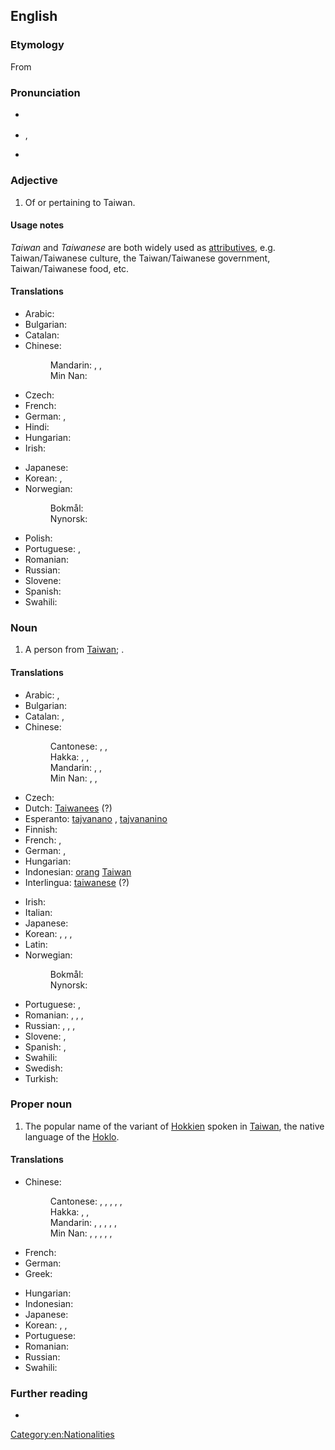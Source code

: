 {{also|taiwanese}}
==English==

===Etymology===
From {{suffix|en|Taiwan|ese}}

===Pronunciation===
* {{a|UK}} {{IPA|/taɪwəˈniːz/|lang=en}}
* {{a|US}} {{enPR|tī'wä-nēzʹ}}, {{IPA|/ˌtaɪwɑˈniːz/|lang=en}}
* {{rhymes|iːz|lang=en}}

===Adjective===
{{en-adj}}

# Of or pertaining to Taiwan.

====Usage notes====
''Taiwan'' and ''Taiwanese'' are both widely used as [[attributives]], e.g. Taiwan/Taiwanese culture, the Taiwan/Taiwanese government, Taiwan/Taiwanese food, etc.

====Translations====
{{trans-top|relating to Taiwan}}
* Arabic: {{t|ar|تَايْوَانِيّ|tr=taywāniyy}}
* Bulgarian: {{t|bg|тайва́нски}}
* Catalan: {{t+|ca|taiwanès}}
* Chinese:
*: Mandarin: {{t+|cmn|臺灣|alt=臺灣的|sc=Hani}}, {{t+|cmn|台灣|alt=台灣的|sc=Hani}}, {{t+|cmn|台湾|alt=台湾的|tr=Táiwān de|sc=Hani}}
*: Min Nan: {{t+|nan|臺灣|alt=臺灣的|tr=Tâi-ôan--ê|sc=Hans}}
* Czech: {{t|cs|tchajwanský}}
* French: {{t+|fr|taïwanais}}
* German: {{t|de|taiwanisch}}, {{t+|de|Taiwan|alt=Taiwan-}}
* Hindi: {{t|hi|ताइवानी|tr=tā'ivānī}}
* Hungarian: {{t+|hu|tajvani}}
* Irish: {{t|ga|Téavánach}}
{{trans-mid}}
* Japanese: {{t+|ja|台湾|alt=台湾の|tr=たいわんの, Taiwan no}}
* Korean: {{t|ko|대만의|tr=Daeman wi}}, {{t|ko|타이완의|tr=Taiwan wi}}
* Norwegian:
*: Bokmål: {{t+|nb|taiwansk}}
*: Nynorsk: {{t+|nn|taiwansk}}
* Polish: {{t+|pl|tajwański}}
* Portuguese: {{t+|pt|taiwanês}}, {{t|pt|taiuanês}}
* Romanian: {{t|ro|taiwanez}}
* Russian: {{t+|ru|тайва́ньский}}
* Slovene: {{t|sl|tájvanski}}
* Spanish: {{t+|es|taiwanés}}
* Swahili: {{t|sw|Kitaiwani}}
{{trans-bottom}}

===Noun===
{{en-noun|Taiwanese}}

# A person from [[Taiwan]]; {{non-gloss definition|usually plural}}.

====Translations====
{{trans-top|person from Taiwan}}
* Arabic: {{t|ar|تَايْوَانِيّ|m|tr=taywāniyy}}, {{t|ar|تَايْوَانِيَّة|f|tr=taywāniyya}}
* Bulgarian: {{t|bg|тайва́нец|m}}
* Catalan: {{t+|ca|taiwanès|m}}, {{t|ca|taiwanesa|f}}
* Chinese:
*: Cantonese: {{t|yue|臺灣人|sc=Hani}}, {{t|yue|台灣人|sc=Hani}}, {{t|yue|台湾人|tr=toi4 waan1 jan4|sc=Hani}}
*: Hakka: {{t|hak|臺灣人|sc=Hani}}, {{t|hak|台灣人|sc=Hani}}, {{t|hak|台湾人|tr=Thòi-vàn-ngìn|sc=Hani}}
*: Mandarin: {{t|cmn|臺灣人|sc=Hani}}, {{t+|cmn|台灣人|sc=Hani}}, {{t+|cmn|台湾人|tr=Táiwān-rén|sc=Hani}}
*: Min Nan: {{t+|nan|臺灣人|sc=Hani}}, {{t+|nan|台灣人|sc=Hani}}, {{t|nan|台湾人|tr=Tâi-ôan-lâng|sc=Hani}}
* Czech: {{t|cs|Tchajwanec|m}}
* Dutch: [[Taiwanees]] {{g|m|f}} (?)
* Esperanto: [[tajvanano]] {{qualifier|man or woman}}, [[tajvananino]] {{qualifier|woman}}
* Finnish: {{t+|fi|taiwanilainen}}
* French: {{t+|fr|Taïwanais|m}}, {{t+|fr|Taïwanaise|f}}
* German: {{t|de|Taiwaner|m}}, {{t|de|Taiwanerin|f}}
* Hungarian: {{t+|hu|tajvani}}
* Indonesian: [[orang]] [[Taiwan]]
* Interlingua: [[taiwanese]] (?)
{{trans-mid}}
* Irish: {{t|ga|Téavánach|m}}
* Italian: {{t+|it|taiwanese|m|f}}
* Japanese: {{t+|ja|台湾人|tr=たいわんじん, Taiwanjin}}
* Korean: {{t|ko|대만인|tr=Daeman in}} {{t|ko|臺灣人|sc=Hani}} , {{t|ko|대만 사람|tr=Daeman saram}}, {{t|ko|타이완인|tr=Taiwan in}}, {{t|ko|타이완 사람|tr=Taiwan saram}}
* Latin: {{t|la|taiwanensis}}
* Norwegian:
*: Bokmål: {{t+|nb|taiwaner|m}}
*: Nynorsk: {{t+|nn|taiwanar|m}}
* Portuguese: {{t+|pt|taiwanês|m}}, {{t|pt|taiwanesa|f}}
* Romanian: {{t|ro|taiwanez|m}}, {{t|ro|taiwaneză|f}}, {{t|ro|taiwanezi|p}}, {{t|ro|taiwaneze|f-p}}
* Russian: {{t+|ru|тайва́нец|m}}, {{t|ru|[[жи́тельница]] [[Тайвань|Тайва́ня]]|f}}, {{t|ru|тайва́нька|f}} {{qualifier|colloquial}}, {{t|ru|тайва́нка|f}} {{qualifier|colloquial}}
* Slovene: {{t|sl|Tájvanec|m}}, {{t|sl|Tájvanka|f}}
* Spanish: {{t+|es|taiwanés|m}}, {{t+|es|taiwanesa|f}}
* Swahili: {{t+|sw|Mtaiwani}}
* Swedish: {{t+|sv|taiwanes}}
* Turkish: {{t+|tr|Tayvanlı}}
{{trans-bottom}}

===Proper noun===
{{wikipedia}}
{{en-proper noun}}

# The popular name of the variant of [[Hokkien]] spoken in [[Taiwan]], the native language of the [[Hoklo]].

====Translations====
{{trans-top|language}}
* Chinese:
*: Cantonese: {{t|yue|台灣話|sc=Hani}}, {{t|yue|臺灣話|sc=Hani}}, {{t|yue|台湾话|tr=toi4 waan1 waa6-2|sc=Hani}}, {{t|yue|台語|sc=Hani}}, {{t|yue|臺語|sc=Hani}}, {{t|yue|台语|tr=toi4 jyu5|sc=Hani}}
*: Hakka: {{t|hak|台灣話|sc=Hani}}, {{t|hak|臺灣話|sc=Hani}}, {{t|hak|台湾话|tr=Thòi-vàn-fa|sc=Hani}}
*: Mandarin: {{t+|cmn|台灣話|sc=Hani}}, {{t+|cmn|臺灣話|sc=Hani}}, {{t+|cmn|台湾话|tr=Táiwānhuà|sc=Hani}}, {{t+|cmn|台語|sc=Hani}}, {{t+|cmn|臺語|sc=Hani}}, {{t+|cmn|台语|tr=Táiyǔ|sc=Hani}}
*: Min Nan: {{t+|nan|臺語|sc=Hans}}, {{t+|nan|台語|sc=Hans}}, {{t|nan|台语|tr=Tâi-gí, Tâi-gú|sc=Hans}}, {{t|nan|台灣話|sc=Hani}}, {{t+|nan|臺灣話|sc=Hani}}, {{t|nan|台湾话|tr=Tâi-oân-ōe|sc=Hani}}
* French: {{t+|fr|taïwanais|m}}
* German: {{t+|de|Taiwanisch|n}}
* Greek: {{t|el|ταϊβανικά|n-p}}
{{trans-mid}}
* Hungarian: {{t+|hu|tajvani}}
* Indonesian: {{t|id|Bahasa Hokkien Taiwan}}
* Japanese: {{t+|ja|台湾語|tr=たいわんご, Taiwan-go}}
* Korean: {{t|ko|대만어|tr=Daeman-eo}}, {{t|ko|臺灣語|sc=Hani}}, {{t|ko|타이완어|tr=Taiwan-eo}}
* Portuguese: {{t+|pt|taiwanês|m}}
* Romanian: {{t|ro|taiwaneză|f}}
* Russian: {{t+|ru|тайва́ньский|m}} {{qualifier|язы́к, диале́кт}}
* Swahili: {{t|sw|Kitaiwani}}
{{trans-bottom}}

===Further reading===
* {{ethnologue|code=nan}}

[[Category:en:Nationalities]]